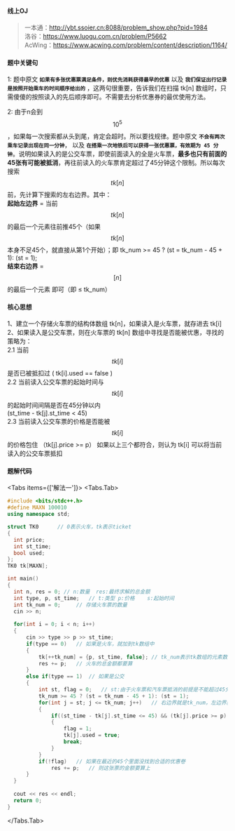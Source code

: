 #### 线上OJ
> 一本通：http://ybt.ssoier.cn:8088/problem_show.php?pid=1984  
> 洛谷：https://www.luogu.com.cn/problem/P5662  
> AcWing：https://www.acwing.com/problem/content/description/1164/  

#### 题中关键句
1: 题中原文 **`如果有多张优惠票满足条件，则优先消耗获得最早的优惠`** 以及 **`我们保证出行记录是按照开始乘车的时间顺序给出的`** ，这两句很重要，告诉我们在扫描 tk[n] 数组时，只需傻傻的按照读入的先后顺序即可。不需要去分析优惠券的最优使用方法。  

2: 由于n会到$$10^5$$，如果每一次搜索都从头到尾，肯定会超时。所以要找规律。题中原文 **`不会有两次乘车记录出现在同一分钟`**， 以及 **`在搭乘一次地铁后可以获得一张优惠票，有效期为 45 分钟`**。说明如果读入的是公交车票，即使前面读入的全是火车票，**最多也只有前面的45张有可能被抵消**，再往前读入的火车票肯定超过了45分钟这个限制。所以每次搜索 $$tk[n]$$前，先计算下搜索的左右边界。其中：  
**起始左边界** = 当前 $$tk[n]$$ 的最后一个元素往前推45个（如果 $$tk[n]$$ 本身不足45个，就直接从第1个开始）；即 tk_num >= 45 ? (st = tk_num - 45 + 1): (st = 1);  
**结束右边界** = $$[n]$$ 的最后一个元素 即可（即 ≤ tk_num）


#### 核心思想
1、建立一个存储火车票的结构体数组 tk[n]，如果读入是火车票，就存进去 tk[i]  
2、如果读入是公交车票，则在火车票的 tk[n] 数组中寻找是否能被优惠，寻找的策略为：  
2.1 当前 $$tk[i]$$ 是否已被抵扣过 ( tk[i].used == false )  
2.2 当前读入公交车票的起始时间与 $$tk[i]$$ 的起始时间间隔是否在45分钟以内  
      (st_time - tk[j].st_time < 45)  
2.3 当前读入公交车票的价格是否能被 $$tk[i]$$ 的价格包住 （tk[j].price >= p）
如果以上三个都符合，则认为 tk[i] 可以将当前读入的公交车票抵扣

#### 题解代码


<Tabs items={['解法一']}>
  <Tabs.Tab> 
  ```c++ filename="解法一、满分" {31-40} showLineNumbers
#include <bits/stdc++.h>
#define MAXN 100010
using namespace std;

struct TK0		// 0表示火车，tk表示ticket 
{
	int price;
	int st_time;
	bool used; 
};
TK0 tk[MAXN];

int main()
{
	int n, res = 0;	// n:数量  res:最终求解的总金额 
	int type, p, st_time;	// t:类型	p:价格	s:起始时间 
	int tk_num = 0; 	// 存储火车票的数量 
	cin >> n;
	
	for(int i = 0; i < n; i++)
	{
		cin >> type >> p >> st_time;
		if(type == 0)	// 如果是火车，就加到tk数组中 
		{
			tk[++tk_num] = {p, st_time, false};	// tk_num表示tk数组的元素数量 
			res += p; 	// 火车的总金额都要算 
		} 
		else if(type == 1)	// 如果是公交 
		{
			int st, flag = 0;	// st:由于火车票和汽车票抵消的前提是不能超过45分钟，所以在火车票的tk数组中寻找搜索的左边界，右边界就是tk_num  
			tk_num >= 45 ? (st = tk_num - 45 + 1): (st = 1);
			for(int j = st; j <= tk_num; j++)	// 右边界就是tk_num，左边界就是右边界往前数45个  
			{
				if((st_time - tk[j].st_time <= 45) && (tk[j].price >= p) && (tk[j].used == false))
				{
					flag = 1;
					tk[j].used = true;
					break;
				} 
			}
			if(!flag)	// 如果在最近的45个里面没找到合适的优惠卷 
				res += p;	// 则这张票的金额要算上 
		}
	}
	
	cout << res << endl; 
	return 0;
}
  ```

</Tabs.Tab>

</Tabs>